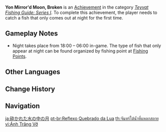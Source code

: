 {{Achievement Infobox
|title        = 
|id           = 81133
|order id     = 1125
|category     = Teyvat Fishing Guide: Series I
|description  = Catch a fish that only comes out at night for the first time.
|requirements = 
|primogems    = 5
|tracking     = 
|topic        = Fishing
}}
'''Yon Mirror'd Moon, Broken''' is an [[Achievement]] in the category ''[[Teyvat Fishing Guide: Series I]]''. To complete this achievement, the player needs to catch a fish that only comes out at night for the first time.

==Gameplay Notes==
*Night takes place from 18:00 – 06:00 in-game. The type of fish that only appear at night can be found organized by fishing point at [[Fishing/Fishing Points|Fishing Points]].
<!--
==Trivia==

==Video Guides==
{{EVT
|video1   = 
|caption1 = 
}}
-->
==Other Languages==
{{Other Languages
|en      = Yon Mirror'd Moon, Broken
|zhs     = 被打碎的水中月亮
|zhs_rm  = Bèi Dǎ​suì de Shuǐzhōng​ Yuè​liang
|zht     = 被打碎的水中月亮
|zht_rm  = Bèi Dǎ​suì de Shuǐzhōng​ Yuè​liang
|zh_tl   = 
|ja      = 砕かれた水の中の月
|ja_rm   = Kudakareta Mizu no Naka no Tsuki
|ja_tl   = 
|ko      = 부서진 물속의 달
|ko_rm   = Buseojin Mulsok-ui Dal
|ko_tl   = Broken Moon in the Water
|es      = Pescando a la luz de la luna
|es_tl   = 
|fr      = Pêche au clair de lune
|fr_tl   = Fishing Under the Moonlight
|ru      = Разбитое лунное отражение
|ru_tl   = Shattered Moon Reflection
|th      = จันทร์ใต้น้ำที่แหลกสลาย
|th_rm   = 
|th_tl   = 
|vi      = Ánh Trăng Vỡ
|vi_tl   = Broken Moonlight
|de      = Ein Fisch im Mondfluss
|de_tl   = A Fisch Within Moon Flow
|id      = Cahaya Bulan yang Bertebaran dalam Air
|id_tl   = Moonlight Scattered in the Water
|pt      = Reflexo Quebrado da Lua
|pt_tl   = 
|tr      = Gündüzler Çuvala mı Girdi?
|tr_tl   = 
|it      = Pescando al chiaro di luna
|it_tl   = 
}}

==Change History==
{{Change History|2.1}}
<!--
==References==
{{Reflist}}
-->
==Navigation==
{{Achievement Navbox|Teyvat Fishing Guide: Series I}}

[[ja:砕かれた水の中の月]]
[[pt-br:Reflexo Quebrado da Lua]]
[[th:จันทร์ใต้น้ำที่แหลกสลาย]]
[[vi:Ánh Trăng Vỡ]]
